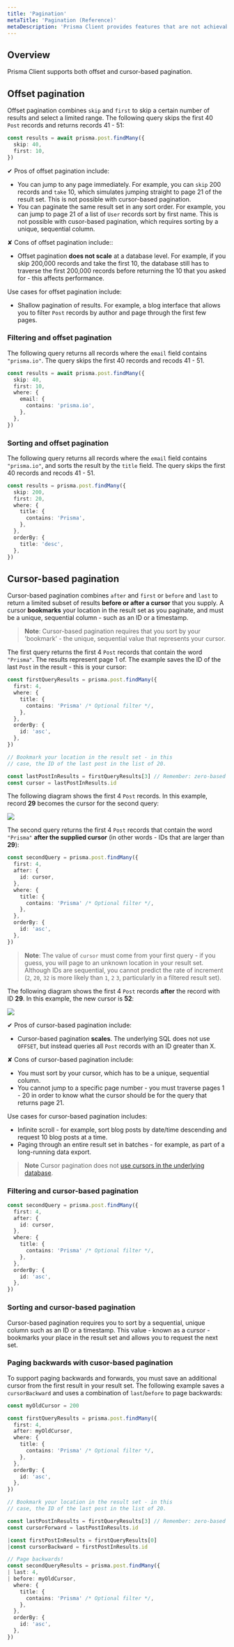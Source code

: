 ```yaml
---
title: 'Pagination'
metaTitle: 'Pagination (Reference)'
metaDescription: 'Prisma Client provides features that are not achievable with relational databases. These features are referred to as "polyfills" and explained on this page.'
---
```


## Overview

Prisma Client supports both offset and cursor-based pagination.

## Offset pagination

Offset pagination combines `skip` and `first` to skip a certain number of results and select a limited range. The following query skips the first 40 `Post` records and returns records 41 - 51:

```ts line-number
const results = await prisma.post.findMany({
  skip: 40,
  first: 10,
})
```

✔ Pros of offset pagination include:

- You can jump to any page immediately. For example, you can `skip` 200 records and `take` 10, which simulates jumping straight to page 21 of the result set. This is not possible with cursor-based pagination.
- You can paginate the same result set in any sort order. For example, you can jump to page 21 of a list of `User` records sort by first name. This is not possible with cusor-based pagination, which requires sorting by a unique, sequential column.

✘ Cons of offset pagination include::

- Offset pagination **does not scale** at a database level. For example, if you skip 200,000 records and take the first 10, the database still has to traverse the first 200,000 records before returning the 10 that you asked for - this affects performance.

Use cases for offset pagination include:

- Shallow pagination of results. For example, a blog interface that allows you to filter `Post` records by author and page through the first few pages.

### Filtering and offset pagination

The following query returns all records where the `email` field contains `"prisma.io"`. The query skips the first 40 records and recods 41 - 51.

```ts line-number
const results = await prisma.post.findMany({
  skip: 40,
  first: 10,
  where: {
    email: {
      contains: 'prisma.io',
    },
  },
})
```

### Sorting and offset pagination

The following query returns all records where the `email` field contains `"prisma.io"`, and sorts the result by the `title` field. The query skips the first 40 records and recods 41 - 51.

```ts line-number
const results = prisma.post.findMany({
  skip: 200,
  first: 20,
  where: {
    title: {
      contains: 'Prisma',
    },
  },
  orderBy: {
    title: 'desc',
  },
})
```

## Cursor-based pagination

Cursor-based pagination combines `after` and `first` or `before` and `last` to return a limited subset of results **before or after a cursor** that you supply. A cursor **bookmarks** your location in the result set as you paginate, and must be a unique, sequential column - such as an ID or a timestamp.

> **Note**: Cursor-based pagination requires that you sort by your 'bookmark' - the unique, sequential value that represents your cursor.

The first query returns the first 4 `Post` records that contain the word `"Prisma"`. The results represent page 1 of. The example saves the ID of the last `Post` in the result - this is your cursor:

```ts line-number
const firstQueryResults = prisma.post.findMany({
  first: 4,
  where: {
    title: {
      contains: 'Prisma' /* Optional filter */,
    },
  },
  orderBy: {
    id: 'asc',
  },
})

// Bookmark your location in the result set - in this
// case, the ID of the last post in the list of 20.

const lastPostInResults = firstQueryResults[3] // Remember: zero-based index! :)
const cursor = lastPostInResults.id
```

The following diagram shows the first 4 `Post` records. In this example, record **29** becomes the cursor for the second query:

![](pagination/cursor-first-4.png)

The second query returns the first 4 `Post` records that contain the word `"Prisma"` **after the supplied cursor** (in other words - IDs that are larger than **29**):

```ts line-number
const secondQuery = prisma.post.findMany({
  first: 4,
  after: {
    id: cursor,
  },
  where: {
    title: {
      contains: 'Prisma' /* Optional filter */,
    },
  },
  orderBy: {
    id: 'asc',
  },
})
```

> **Note**: The value of `cursor` must come from your first query - if you guess, you will page to an unknown location in your result set. Although IDs are sequential, you cannot predict the rate of increment (`2`, `20`, `32` is more likely than `1`, `2` `3`, particularly in a filtered result set).

The following diagram shows the first 4 `Post` records **after** the record with ID **29**. In this example, the new cursor is **52**:

![](pagination/cursor-next-4.png)

✔ Pros of cursor-based pagination include:

- Cursor-based pagination **scales**. The underlying SQL does not use `OFFSET`, but instead queries all `Post` records with an ID greater than X.

✘ Cons of cursor-based pagination include:

- You must sort by your cursor, which has to be a unique, sequential column.
- You cannot jump to a specific page number - you must traverse pages 1 - 20 in order to know what the cursor should be for the query that returns page 21.

Use cases for cursor-based pagination includes:

- Infinite scroll - for example, sort blog posts by date/time descending and request 10 blog posts at a time.
- Paging through an entire result set in batches - for example, as part of a long-running data export.

> **Note** Cursor pagination does not [use cursors in the underlying database](https://www.postgresql.org/docs/9.2/plpgsql-cursors.html).

### Filtering and cursor-based pagination

```ts line-number
const secondQuery = prisma.post.findMany({
  first: 4,
  after: {
    id: cursor,
  },
  where: {
    title: {
      contains: 'Prisma' /* Optional filter */,
    },
  },
  orderBy: {
    id: 'asc',
  },
})
```

### Sorting and cursor-based pagination

Cursor-based pagination requires you to sort by a sequential, unique column such as an ID or a timestamp. This value - known as a cursor - bookmarks your place in the result set and allows you to request the next set.

### Paging backwards with cusor-based pagination

To support paging backwards and forwards, you must save an additional cursor from the first result in your result set. The following example saves a `cursorBackward` and uses a combination of `last`/`before` to page backwards:

```ts line-number
const myOldCursor = 200

const firstQueryResults = prisma.post.findMany({
  first: 4,
  after: myOldCursor,
  where: {
    title: {
      contains: 'Prisma' /* Optional filter */,
    },
  },
  orderBy: {
    id: 'asc',
  },
})

// Bookmark your location in the result set - in this
// case, the ID of the last post in the list of 20.

const lastPostInResults = firstQueryResults[3] // Remember: zero-based index! :)
const cursorForward = lastPostInResults.id

|const firstPostInResults = firstQueryResults[0]
|const cursorBackward = firstPostInResults.id

// Page backwards!
const secondQueryResults = prisma.post.findMany({
| last: 4,
| before: myOldCursor,
  where: {
    title: {
      contains: 'Prisma' /* Optional filter */,
    },
  },
  orderBy: {
    id: 'asc',
  },
})

```
